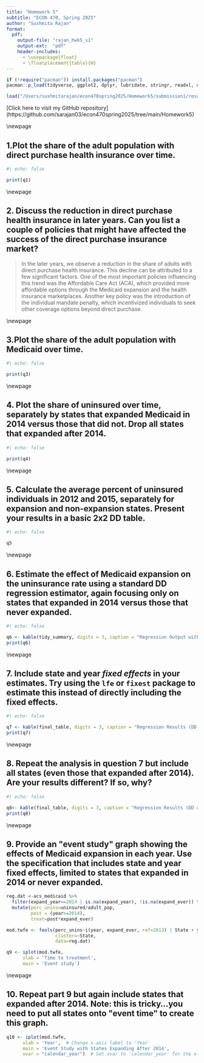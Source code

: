 ```yaml
---
title: "Homework 5"
subtitle: "ECON 470, Spring 2025"
author: "Sushmita Rajan"
format:
  pdf:
    output-file: "rajan_hwk5_s1"
    output-ext:  "pdf"
    header-includes:
      - \usepackage{float}
      - \floatplacement{table}{H}
---
```


```r
if (!require("pacman")) install.packages("pacman")
pacman::p_load(tidyverse, ggplot2, dplyr, lubridate, stringr, readxl, data.table, gdata,modelsummary,rdrobust,readr,lmtest,sandwich,broom,knitr,fixest)

load("/Users/sushmitarajan/econ470spring2025/Homework5/submission1/results/Hwk5_workspace.RData") 

```

\[Click here to visit my GitHub repository\](https://github.com/sarajan03/econ470spring2025/tree/main/Homework5)

\\newpage 

## 1.Plot the share of the adult population with direct purchase health insurance over time.

```r

#| echo: false

print(q1)

```

\\newpage

## 2. Discuss the reduction in direct purchase health insurance in later years. Can you list a couple of policies that might have affected the success of the direct purchase insurance market?

> In the later years, we observe a reduction in the share of adults with direct purchase health insurance. This decline can be attributed to a few significant factors. One of the most important policies influencing this trend was the Affordable Care Act (ACA), which provided more affordable options through the Medicaid expansion and the health insurance marketplaces. Another key policy was the introduction of the individual mandate penalty, which incentivized individuals to seek other coverage options beyond direct purchase.

\\newpage

## 3.Plot the share of the adult population with Medicaid over time.

```r

#| echo: false

print(q3)

```

\\newpage

## 4. Plot the share of uninsured over time, separately by states that expanded Medicaid in 2014 versus those that did not. Drop all states that expanded after 2014.

```r

#| echo: false

print(q4)

```

\\newpage

## 5. Calculate the average percent of uninsured individuals in 2012 and 2015, separately for expansion and non-expansion states. Present your results in a basic 2x2 DD table.

```r

#| echo: false

q5
```

\\newpage

## 6. Estimate the effect of Medicaid expansion on the uninsurance rate using a standard DD regression estimator, again focusing only on states that expanded in 2014 versus those that never expanded.

```r
#| echo: false

q6 <- kable(tidy_summary, digits = 3, caption = "Regression Output with Clustered SE")
print(q6)
```

\\newpage

## 7. Include state and year *fixed effects* in your estimates. Try using the `lfe` or `fixest` package to estimate this instead of directly including the fixed effects.

```r

#| echo: false

q7 <- kable(final_table, digits = 3, caption = "Regression Results (DD and TWFE models) with Clustered SE")
print(q7)
```

\\newpage

## 8. Repeat the analysis in question 7 but include all states (even those that expanded after 2014). Are your results different? If so, why?

```r
#| echo: false

q8<- kable(final_table, digits = 3, caption = "Regression Results (DD and TWFE models) with Clustered SE, Including All States")
print(q8)
```

\\newpage

## 9. Provide an \"event study\" graph showing the effects of Medicaid expansion in each year. Use the specification that includes state and year fixed effects, limited to states that expanded in 2014 or never expanded.

```r
reg.dat <-acs_medicaid %>% 
  filter(expand_year==2014 | is.na(expand_year), !is.na(expand_ever)) %>%
  mutate(perc_unins=uninsured/adult_pop,
         post = (year>=2014), 
         treat=post*expand_ever)

mod.twfe <- feols(perc_unins~i(year, expand_ever, ref=2013) | State + year,
                  cluster=~State,
                  data=reg.dat)

q9 <- iplot(mod.twfe, 
      xlab = 'Time to treatment',
      main = 'Event study')
```

\\newpage

## 10. Repeat part 9 but again include states that expanded after 2014. Note: this is tricky...you need to put all states onto \"event time\" to create this graph.

```r
q10 <- iplot(mod.twfe, 
      xlab = 'Year',  # Change x-axis label to 'Year'
      main = 'Event Study with States Expanding After 2014',
      xvar = "calendar_year")  # Set xvar to 'calendar_year' for the x-axis
```
